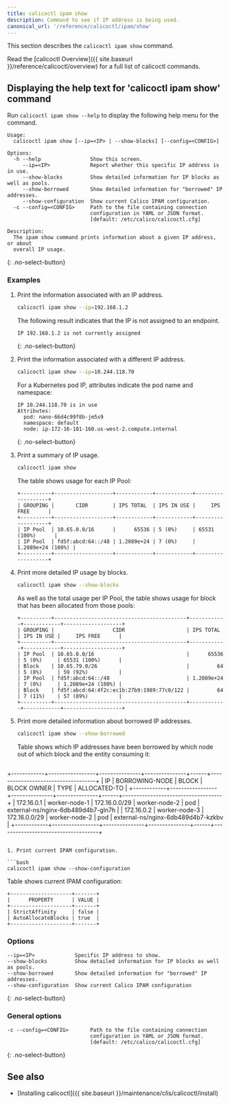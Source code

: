 ```yaml
---
title: calicoctl ipam show
description: Command to see if IP address is being used.
canonical_url: '/reference/calicoctl/ipam/show'
---
```


This section describes the `calicoctl ipam show` command.

Read the [calicoctl Overview]({{ site.baseurl }}/reference/calicoctl/overview) for a full list of calicoctl commands.

## Displaying the help text for 'calicoctl ipam show' command

Run `calicoctl ipam show --help` to display the following help menu for the
command.

```
Usage:
  calicoctl ipam show [--ip=<IP> | --show-blocks] [--config=<CONFIG>]

Options:
  -h --help                Show this screen.
     --ip=<IP>             Report whether this specific IP address is in use.
     --show-blocks         Show detailed information for IP blocks as well as pools.
     --show-borrowed       Show detailed information for "borrowed" IP addresses.
     --show-configuration  Show current Calico IPAM configuration.
  -c --config=<CONFIG>     Path to the file containing connection
                           configuration in YAML or JSON format.
                           [default: /etc/calico/calicoctl.cfg]

Description:
  The ipam show command prints information about a given IP address, or about
  overall IP usage.
```
{: .no-select-button}

### Examples

1. Print the information associated with an IP address.

   ```bash
   calicoctl ipam show --ip=192.168.1.2
   ```

   The following result indicates that the IP is not assigned to an endpoint.

   ```
   IP 192.168.1.2 is not currently assigned
   ```
   {: .no-select-button}

1. Print the information associated with a different IP address.

   ```bash
   calicoctl ipam show --ip=10.244.118.70
   ```

   For a Kubernetes pod IP, attributes indicate the pod name and namespace:

   ```
   IP 10.244.118.70 is in use
   Attributes:
     pod: nano-66d4c99f8b-jm5s9
     namespace: default
     node: ip-172-16-101-160.us-west-2.compute.internal
   ```
   {: .no-select-button}

1. Print a summary of IP usage.

   ```bash
   calicoctl ipam show
   ```

   The table shows usage for each IP Pool:

   ```
   +----------+-------------------+------------+------------+-------------------+
   | GROUPING |       CIDR        | IPS TOTAL  | IPS IN USE |     IPS FREE      |
   +----------+-------------------+------------+------------+-------------------+
   | IP Pool  | 10.65.0.0/16      |      65536 | 5 (0%)     | 65531 (100%)      |
   | IP Pool  | fd5f:abcd:64::/48 | 1.2089e+24 | 7 (0%)     | 1.2089e+24 (100%) |
   +----------+-------------------+------------+------------+-------------------+
   ```

1. Print more detailed IP usage by blocks.

   ```bash
   calicoctl ipam show --show-blocks
   ```

   As well as the total usage per IP Pool, the table shows usage for block that has been allocated from those pools:

   ```
   +----------+-------------------------------------------+------------+------------+-------------------+
   | GROUPING |                   CIDR                    | IPS TOTAL  | IPS IN USE |     IPS FREE      |
   +----------+-------------------------------------------+------------+------------+-------------------+
   | IP Pool  | 10.65.0.0/16                              |      65536 | 5 (0%)     | 65531 (100%)      |
   | Block    | 10.65.79.0/26                             |         64 | 5 (8%)     | 59 (92%)          |
   | IP Pool  | fd5f:abcd:64::/48                         | 1.2089e+24 | 7 (0%)     | 1.2089e+24 (100%) |
   | Block    | fd5f:abcd:64:4f2c:ec1b:27b9:1989:77c0/122 |         64 | 7 (11%)    | 57 (89%)          |
   +----------+-------------------------------------------+------------+------------+-------------------+
   ```

1. Print more detailed information about borrowed IP addresses.

   ```bash
   calicoctl ipam show --show-borrowed
   ```

   Table shows which IP addresses have been borrowed by which node out of which block and the entity consuming it:

   ```
+------------+-----------------+---------------+---------------+------+------------------------------------+
|     IP     | BORROWING-NODE  |     BLOCK     |  BLOCK OWNER  | TYPE |            ALLOCATED-TO            |
+------------+-----------------+---------------+---------------+------+------------------------------------+
| 172.16.0.1 | worker-node-1   | 172.16.0.0/29 | worker-node-2 | pod  | external-ns/nginx-6db489d4b7-gln7h |
| 172.16.0.2 | worker-node-3   | 172.16.0.0/29 | worker-node-2 | pod  | external-ns/nginx-6db489d4b7-kzkbv |
+------------+-----------------+---------------+---------------+------+------------------------------------+
   ```

1. Print current IPAM configuration.

   ```bash
   calicoctl ipam show --show-configuration
   ```

   Table shows current IPAM configuration:

   ```
+--------------------+-------+
|      PROPERTY      | VALUE |
+--------------------+-------+
| StrictAffinity     | false |
| AutoAllocateBlocks | true  |
+--------------------+-------+
   ``` 

### Options

```
--ip=<IP>             Specific IP address to show.
--show-blocks         Show detailed information for IP blocks as well as pools.
--show-borrowed       Show detailed information for "borrowed" IP addresses.
--show-configuration  Show current Calico IPAM configuration
```
{: .no-select-button}

### General options

```
-c --config=<CONFIG>       Path to the file containing connection
                           configuration in YAML or JSON format.
                           [default: /etc/calico/calicoctl.cfg]
```
{: .no-select-button}

## See also

-  [Installing calicoctl]({{ site.baseurl }}/maintenance/clis/calicoctl/install)
